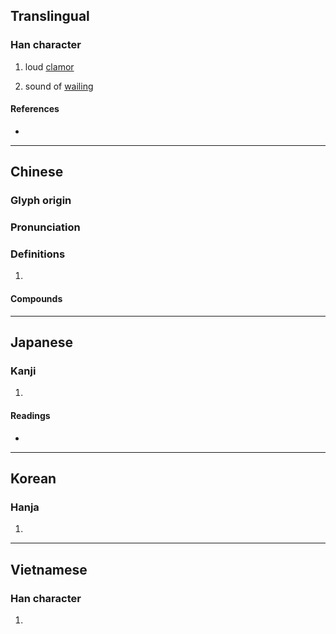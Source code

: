 {{character info/new}}
==Translingual==

===Han character===
{{Han char|rn=30|rad=口|as=11|sn=14|four=68040|canj=RGSK,RQSK|ids=⿰口敖}}

# loud [[clamor]]
# {{lb|cmn|onomatopoeia}} sound of [[wail]]ing

====References====
* {{Han ref|kx=0204.150|dkj=04142|dj=0426.350|hdz=10664.040|uh=55F7|ud=22007|bh=B9C8|bd=47560}}

----

==Chinese==
{{zh-forms}}

===Glyph origin===
{{Han etym}}

===Pronunciation===
{{zh-pron
|m=áo
|c=ngou4
|mc=y
|oc=y
|cat=
}}

===Definitions===
{{zh-hanzi}}

# {{rfdef|zh}}

====Compounds====
{{zh-der|嗷嗷|嗷嗷嘔嘔|嗷嗷待哺|嗷嘈|嗷騷|嗷鴻|鴻嗷}}

----

==Japanese==

===Kanji===
{{ja-kanji|grade=|rs=口11}}

# {{defn|lang=ja|sort=口11}}

====Readings====
* {{ja-readings|on=[[ごう]] (gō)|kun=[[かまびすし]] (kamabisushi)}}

----

==Korean==

===Hanja===
{{ko-hanja|hangeul=오|rv=o|mr=o}}

# {{defn|lang=ko|sort=口11}}

----

==Vietnamese==

===Han character===
{{vi-hantu|[[ngao]], [[ngào]], [[ngoao]]|rs=口11}}

# {{defn|lang=vi}}